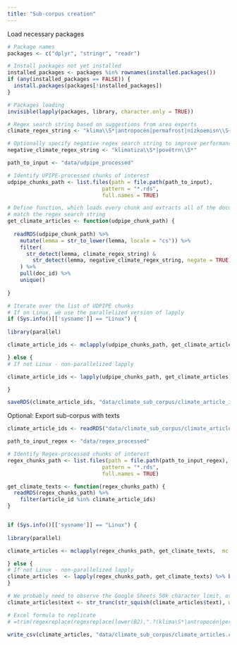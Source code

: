 ```yaml
---
title: "Sub-corpus creation"
---
```

Load necessary packages
```r
# Package names
packages <- c("dplyr", "stringr", "readr")

# Install packages not yet installed
installed_packages <- packages %in% rownames(installed.packages())
if (any(installed_packages == FALSE)) {
  install.packages(packages[!installed_packages])
}

# Packages loading
invisible(lapply(packages, library, character.only = TRUE))

# Regex search string based on suggestions from area experts
climate_regex_string <- "klima\\S*|antropocén|permafrost|nízkoemisn\\S+|uhlíkov\\S*|větrn\\S+|IPCC|UNFCCC|fosiln\\S+"

# Optionally specify negative regex search string to improve performance
negative_climate_regex_string <- "klimatiza\\S*|povětrn\\S*"

path_to_input <- "data/udpipe_processed"

```

```r
# Identify UPIPE-processed chunks of interest
udpipe_chunks_path <- list.files(path = file.path(path_to_input),
                              pattern = "*.rds",
                              full.names = TRUE)

# Define function, which loads every chunk and extracts all of the documents that 
# match the regex search string
get_climate_articles <- function(udpipe_chunk_path) {
  
  readRDS(udpipe_chunk_path) %>%
    mutate(lemma = str_to_lower(lemma, locale = "cs")) %>%
    filter(
      str_detect(lemma, climate_regex_string) &
        str_detect(lemma, negative_climate_regex_string, negate = TRUE)
    ) %>%
    pull(doc_id) %>%
    unique()
  
}
```

```r
# Iterate over the list of UDPIPE chunks
# If on Linux, we use the parallelized version of lapply
if (Sys.info()[['sysname']] == "Linux") {
  
library(parallel)

climate_article_ids <- mclapply(udpipe_chunks_path, get_climate_articles,  mc.cores = detectCores() - 2) %>% unlist()

} else {
# If not Linux - non-parallelized lapply

climate_article_ids <- lapply(udpipe_chunks_path, get_climate_articles) %>% unlist()

}

saveRDS(climate_article_ids, "data/climate_sub_corpus/climate_article_ids.rds")

```

Optional: Export sub-corpus with texts
```r

climate_article_ids <- readRDS("data/climate_sub_corpus/climate_article_ids.rds")

path_to_input_regex <- "data/regex_processed"

# Identify Regex-processed chunks of interest
regex_chunks_path <- list.files(path = file.path(path_to_input_regex),
                              pattern = "*.rds",
                              full.names = TRUE)

get_climate_texts <- function(regex_chunks_path) {
  readRDS(regex_chunks_path) %>%
    filter(article_id %in% climate_article_ids)
}


if (Sys.info()[['sysname']] == "Linux") {
  
library(parallel)

climate_articles <- mclapply(regex_chunks_path, get_climate_texts,  mc.cores = detectCores() - 2) %>% bind_rows()

} else {
# If not Linux - non-parallelized lapply
climate_articles  <- lapply(regex_chunks_path, get_climate_texts) %>% bind_rows()
}

# We probably need to observe the Google Sheets 50k character limit, otherwise the text of the article will not appear.
climate_articles$text <- str_trunc(str_squish(climate_articles$text), width = 49997, side = "right", ellipsis = "...")

# Excel formula to replicate
# =trim(regexreplace(regexreplace(lower(B2),".?(klima\S*|antropocén|permafrost|nízkoemisn\S+|uhlíkov\S*|větrn\S+|IPCC|UNFCCC|fosiln\S+)|.", "$1 "), "klimatiza\S*|povětrn\S*|\.", ""))

write_csv(climate_articles, "data/climate_sub_corpus/climate_articles.csv")

```


